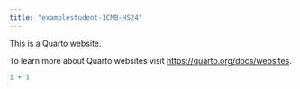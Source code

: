 ```yaml
---
title: "examplestudent-ICMB-HS24"
---
```


This is a Quarto website.

To learn more about Quarto websites visit <https://quarto.org/docs/websites>.

```r
1 + 1
```
